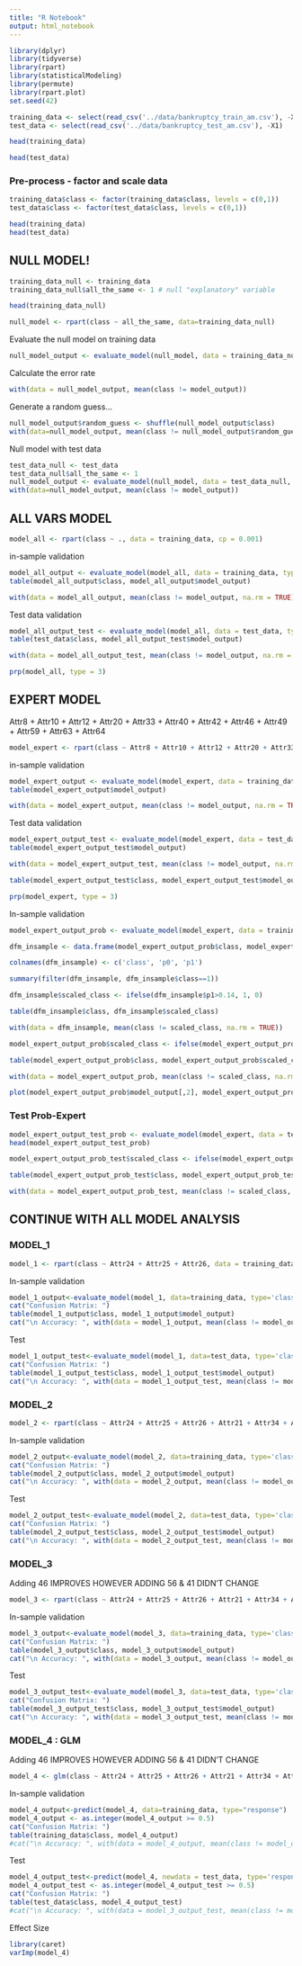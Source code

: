 ```yaml
---
title: "R Notebook"
output: html_notebook
---
```


```r
library(dplyr)
library(tidyverse)
library(rpart)
library(statisticalModeling)
library(permute)
library(rpart.plot)
set.seed(42)
```


```r
training_data <- select(read_csv('../data/bankruptcy_train_am.csv'), -X1)
test_data <- select(read_csv('../data/bankruptcy_test_am.csv'), -X1)
```

```r
head(training_data)
```
```r
head(test_data)
```


### Pre-process - factor and scale data



```r
training_data$class <- factor(training_data$class, levels = c(0,1))
test_data$class <- factor(test_data$class, levels = c(0,1))
```


```r
head(training_data)
head(test_data)
```


## NULL MODEL!
```r
training_data_null <- training_data
training_data_null$all_the_same <- 1 # null "explanatory" variable
```

```r
head(training_data_null)
```


```r
null_model <- rpart(class ~ all_the_same, data=training_data_null)
```


Evaluate the null model on training data
```r
null_model_output <- evaluate_model(null_model, data = training_data_null, type="class")
```


Calculate the error rate
```r
with(data = null_model_output, mean(class != model_output))
```

Generate a random guess...
```r
null_model_output$random_guess <- shuffle(null_model_output$class)
with(data=null_model_output, mean(class != null_model_output$random_guess))
```

Null model with test data
```r
test_data_null <- test_data
test_data_null$all_the_same <- 1
null_model_output <- evaluate_model(null_model, data = test_data_null, type="class")
with(data=null_model_output, mean(class != model_output))

```


## ALL VARS MODEL

```r
model_all <- rpart(class ~ ., data = training_data, cp = 0.001)
```

in-sample validation
```r
model_all_output <- evaluate_model(model_all, data = training_data, type = "class")
table(model_all_output$class, model_all_output$model_output)
```
```r
with(data = model_all_output, mean(class != model_output, na.rm = TRUE))

```


Test data validation

```r
model_all_output_test <- evaluate_model(model_all, data = test_data, type = "class")
table(test_data$class, model_all_output_test$model_output)
```


```r
with(data = model_all_output_test, mean(class != model_output, na.rm = TRUE))
```

```r
prp(model_all, type = 3)
```


## EXPERT MODEL
Attr8 + Attr10 + Attr12 + Attr20 + Attr33 + Attr40 + Attr42 + Attr46 + Attr49 + Attr59 + Attr63 + Attr64
```r
model_expert <- rpart(class ~ Attr8 + Attr10 + Attr12 + Attr20 + Attr33 + Attr40 + Attr42 + Attr46 + Attr49 + Attr59 + Attr63 + Attr64, data=training_data, cp=0.001 )
```

in-sample validation
```r
model_expert_output <- evaluate_model(model_expert, data = training_data, type = "class")
table(model_expert_output$model_output)
```


```r
with(data = model_expert_output, mean(class != model_output, na.rm = TRUE))

```


Test data validation

```r
model_expert_output_test <- evaluate_model(model_expert, data = test_data, type = "class")
table(model_expert_output_test$model_output)
```


```r
with(data = model_expert_output_test, mean(class != model_output, na.rm = TRUE))
```

```r
table(model_expert_output_test$class, model_expert_output_test$model_output)
```


```r
prp(model_expert, type = 3)
```

In-sample validation
```r
model_expert_output_prob <- evaluate_model(model_expert, data = training_data, type = "prob")
```


```r
dfm_insample <- data.frame(model_expert_output_prob$class, model_expert_output_prob$model_output)
```


```r
colnames(dfm_insample) <- c('class', 'p0', 'p1')
```

```r
summary(filter(dfm_insample, dfm_insample$class==1))
```
```r
dfm_insample$scaled_class <- ifelse(dfm_insample$p1>0.14, 1, 0)
```
 
```r
table(dfm_insample$class, dfm_insample$scaled_class)
```
```r
with(data = dfm_insample, mean(class != scaled_class, na.rm = TRUE))
```




```r
model_expert_output_prob$scaled_class <- ifelse(model_expert_output_prob$model_output[,2] > 0.14, 1 , 0)
```

```r
table(model_expert_output_prob$class, model_expert_output_prob$scaled_class)
```

```r
with(data = model_expert_output_prob, mean(class != scaled_class, na.rm = TRUE))
```


```r
plot(model_expert_output_prob$model_output[,2], model_expert_output_prob$class)
```



### Test Prob-Expert

```r
model_expert_output_test_prob <- evaluate_model(model_expert, data = test_data, type = "prob")
head(model_expert_output_test_prob)

```

```r
model_expert_output_prob_test$scaled_class <- ifelse(model_expert_output_prob_test$model_output[,2] > 0.14, 1 , 0)
```


```r
table(model_expert_output_prob_test$class, model_expert_output_prob_test$scaled_class)
```


```r
with(data = model_expert_output_prob_test, mean(class != scaled_class, na.rm = TRUE))
```





## CONTINUE WITH ALL MODEL ANALYSIS

### MODEL_1
```r
model_1 <- rpart(class ~ Attr24 + Attr25 + Attr26, data = training_data )
```


In-sample validation
```r
model_1_output<-evaluate_model(model_1, data=training_data, type='class')
cat("Confusion Matrix: ") 
table(model_1_output$class, model_1_output$model_output)
cat("\n Accuracy: ", with(data = model_1_output, mean(class != model_output, na.rm = TRUE)))
```

Test 
```r
model_1_output_test<-evaluate_model(model_1, data=test_data, type='class')
cat("Confusion Matrix: ") 
table(model_1_output_test$class, model_1_output_test$model_output)
cat("\n Accuracy: ", with(data = model_1_output_test, mean(class != model_output, na.rm = TRUE)))
```



### MODEL_2
```r
model_2 <- rpart(class ~ Attr24 + Attr25 + Attr26 + Attr21 + Attr34 + Attr5 , data = training_data )
```


In-sample validation
```r
model_2_output<-evaluate_model(model_2, data=training_data, type='class')
cat("Confusion Matrix: ") 
table(model_2_output$class, model_2_output$model_output)
cat("\n Accuracy: ", with(data = model_2_output, mean(class != model_output, na.rm = TRUE)))
```


Test 
```r
model_2_output_test<-evaluate_model(model_2, data=test_data, type='class')
cat("Confusion Matrix: ") 
table(model_2_output_test$class, model_2_output_test$model_output)
cat("\n Accuracy: ", with(data = model_2_output_test, mean(class != model_output, na.rm = TRUE)))
```


### MODEL_3
Adding 46 IMPROVES HOWEVER ADDING 56 & 41 DIDN'T CHANGE
```r
model_3 <- rpart(class ~ Attr24 + Attr25 + Attr26 + Attr21 + Attr34 + Attr5 + Attr46, data = training_data )
```


In-sample validation
```r
model_3_output<-evaluate_model(model_3, data=training_data, type='class')
cat("Confusion Matrix: ") 
table(model_3_output$class, model_3_output$model_output)
cat("\n Accuracy: ", with(data = model_3_output, mean(class != model_output, na.rm = TRUE)))
```


Test 
```r
model_3_output_test<-evaluate_model(model_3, data=test_data, type='class')
cat("Confusion Matrix: ") 
table(model_3_output_test$class, model_3_output_test$model_output)
cat("\n Accuracy: ", with(data = model_3_output_test, mean(class != model_output, na.rm = TRUE)))
```

### MODEL_4 : GLM
Adding 46 IMPROVES HOWEVER ADDING 56 & 41 DIDN'T CHANGE
```r
model_4 <- glm(class ~ Attr24 + Attr25 + Attr26 + Attr21 + Attr34 + Attr5 + Attr46, data = training_data, family=binomial(link="logit"))
```


In-sample validation
```r
model_4_output<-predict(model_4, data=training_data, type="response")
model_4_output <- as.integer(model_4_output >= 0.5)
cat("Confusion Matrix: ") 
table(training_data$class, model_4_output)
#cat("\n Accuracy: ", with(data = model_4_output, mean(class != model_output, na.rm = TRUE)))
```


Test 
```r
model_4_output_test<-predict(model_4, newdata = test_data, type='response')
model_4_output_test <- as.integer(model_4_output_test >= 0.5)
cat("Confusion Matrix: ") 
table(test_data$class, model_4_output_test)
#cat("\n Accuracy: ", with(data = model_3_output_test, mean(class != model_output, na.rm = TRUE)))
```

Effect Size

```r
library(caret)
varImp(model_4)
```




